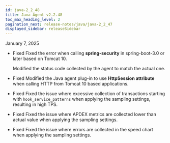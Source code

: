 ```yaml
---
id: java-2_2_48
title: Java Agent v2.2.48
toc_max_heading_level: 2
pagination_next: release-notes/java/java-2_2_47
displayed_sidebar: releaseSidebar
---
```


January 7, 2025

- <Status priority='0'>Fixed</Status> Fixed the error when calling **spring-security** in spring-boot-3.0 or later based on Tomcat 10.

  Modified the status code collected by the agent to match the actual one.

- <Status priority='0'>Fixed</Status> Modified the Java agent plug-in to use **HttpSession attribute** when calling HTTP from Tomcat 10 based applications.

- <Status priority='0'>Fixed</Status> Fixed the issue where excessive collection of transactions starting with `hook_service_patterns` when applying the sampling settings, resulting in high TPS.

- <Status priority='0'>Fixed</Status> Fixed the issue where APDEX metrics are collected lower than actual value when applying the sampling settings.

- <Status priority='0'>Fixed</Status> Fixed the issue where errors are collected in the speed chart when applying the sampling settings.


<DownloadJava ver="2.2.48" />
